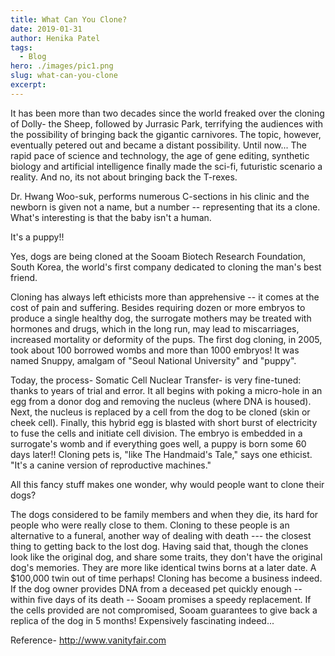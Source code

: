 ```yaml
---
title: What Can You Clone?
date: 2019-01-31
author: Henika Patel
tags:
  - Blog
hero: ./images/pic1.png
slug: what-can-you-clone
excerpt:
---
```

It has been more than two decades since the world freaked over the
cloning of Dolly- the Sheep, followed by Jurrasic Park, terrifying the
audiences with the possibility of bringing back the gigantic carnivores.
The topic, however, eventually petered out and became a distant
possibility. Until now\... The rapid pace of science and technology, the
age of gene editing, synthetic biology and artificial intelligence
finally made the sci-fi, futuristic scenario a reality. And no, its not
about bringing back the T-rexes.

Dr. Hwang Woo-suk, performs numerous C-sections in his clinic and the
newborn is given not a name, but a number -- representing that its a
clone. What's interesting is that the baby isn't a human.

It's a puppy!!

Yes, dogs are being cloned at the Sooam Biotech Research Foundation,
South Korea, the world's first company dedicated to cloning the man's
best friend.

Cloning has always left ethicists more than apprehensive -- it comes at
the cost of pain and suffering. Besides requiring dozen or more embryos
to produce a single healthy dog, the surrogate mothers may be treated
with hormones and drugs, which in the long run, may lead to
miscarriages, increased mortality or deformity of the pups. The first
dog cloning, in 2005, took about 100 borrowed wombs and more than 1000
embryos! It was named Snuppy, amalgam of "Seoul National University" and
"puppy".

Today, the process- Somatic Cell Nuclear Transfer- is very fine-tuned:
thanks to years of trial and error. It all begins with poking a
micro-hole in an egg from a donor dog and removing the nucleus (where
DNA is housed). Next, the nucleus is replaced by a cell from the dog to
be cloned (skin or cheek cell). Finally, this hybrid egg is blasted with
short burst of electricity to fuse the cells and initiate cell division.
The embryo is embedded in a surrogate's womb and if everything goes
well, a puppy is born some 60 days later!! Cloning pets is, "like The
Handmaid's Tale," says one ethicist. "It's a canine version of
reproductive machines."

All this fancy stuff makes one wonder, why would people want to clone
their dogs?

The dogs considered to be family members and when they die, its hard for
people who were really close to them. Cloning to these people is an
alternative to a funeral, another way of dealing with death --- the
closest thing to getting back to the lost dog. Having said that, though
the clones look like the original dog, and share some traits, they don't
have the original dog's memories. They are more like identical twins
borns at a later date. A \$100,000 twin out of time perhaps! Cloning has
become a business indeed. If the dog owner provides DNA from a deceased
pet quickly enough -- within five days of its death -- Sooam promises a
speedy replacement. If the cells provided are not compromised, Sooam
guarantees to give back a replica of the dog in 5 months! Expensively
fascinating indeed\...

Reference- http://www.vanityfair.com

